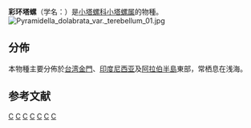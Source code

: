 {{Speciesbox
 | image = Pyramidella dolabrata 1.jpg
 | taxon = Pyramidella dolabrata
 | display_parents = 7
 | authority = (Linnaeus, 1758){{r|WoRMS_208421}}
 | synonyms_ref = {{r|WoRMS_208421}}
 | synonyms =
* ''[[Trochus_dolabratus|Trochus dolabratus]]'' {{small|Linnaeus, 1758}}
}}

'''彩环塔螺'''（学名：''{{lang|la|Pyramidella dolabrata}}''）是[[小塔螺科|小塔螺科]][[小塔螺属|小塔螺属]]的物種{{r|shell_1764|WoRMS_208421|TaiBIF_314715 |TaiBNET_314715}}。
[[File:Pyramidella_dolabrata_var._terebellum_01.jpg|thumb]]
==分佈==
本物種主要分佈於[[台湾|台湾]]{{r|shell_1764}}[[金門|金門]]{{r|shelldoc_320090220003}}、[[印度尼西亚|印度尼西亚]]{{r|shell_1764|shelldoc_720090224019}}及[[阿拉伯半島|阿拉伯半島]]東部{{r|shelldoc_720090224024}}，常栖息在浅海{{r|shell_1764}}。

==参考文献==
{{reflist |refs=
<ref name="shell_1764">{{cite web
 |url=http://shell.sinica.edu.tw/chinese/shellbase_detail.php?science_no=1764
 |title=国际贝库：彩环塔螺
 |publisher=台湾贝类资料库
 |access-date=2018-05-26
 |language=zh-hant
 |archive-date=2016-03-04
 |archive-url=https://web.archive.org/web/20160304125526/http://shell.sinica.edu.tw/chinese/shellbase_detail.php?science_no=1764
 |dead-url=no
 }}</ref>
<ref name="shelldoc_320090220003">{{shelldoc_320090220003}}</ref>
<ref name="shelldoc_720090224019">{{shelldoc_720090224019}}</ref>
<ref name="shelldoc_720090224024">{{shelldoc_720090224024}}</ref>
<ref name="TaiBIF_314715">{{TaiBIF | zh=彩環塔螺 | id=314715 | binomial=Pyramidella dolabrata | authority=Linnaeus, 1758 | var= | access-date=2013-01-24}}</ref>
<ref name="TaiBNET_314715">{{TaiBNET | zh=彩環塔螺 | id=314715 | binomial=Pyramidella dolabrata | authority=Linnaeus, 1758 | var= | access-date=2013-01-24}}</ref>
<ref name="WoRMS_208421">{{WoRMS |id=208421 |title=''Pyramidella dolabrata'' (Linnaeus, 1758) |db=MolluscaBase |access-date=2018-05-26 }}</ref>
}}
{{taxonbar}}
[[Category:小塔螺属|C]]
[[Category:大西洋軟體動物|C]]
[[Category:卡尔·林奈命名的生物分类|C]]
[[Category:1758年描述的软体动物|C]]
[[Category:印度洋动物|C]]
[[Category:太平洋动物|C]]
[[Category:台湾软体动物|C]]